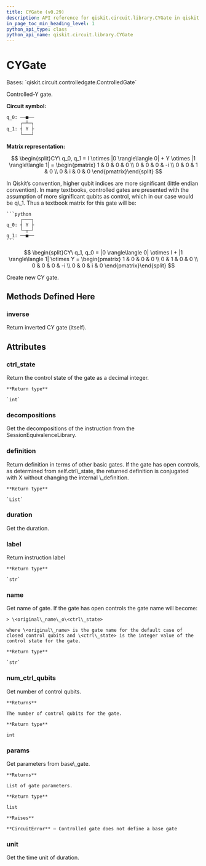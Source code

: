 ```yaml
---
title: CYGate (v0.29)
description: API reference for qiskit.circuit.library.CYGate in qiskit v0.29
in_page_toc_min_heading_level: 1
python_api_type: class
python_api_name: qiskit.circuit.library.CYGate
---
```


# CYGate

<Class id="qiskit.circuit.library.CYGate" isDedicatedPage={true} github="https://github.com/qiskit/qiskit/tree/stable/0.18/qiskit/circuit/library/standard_gates/y.py" signature="CYGate(label=None, ctrl_state=None)" modifiers="class">
  Bases: `qiskit.circuit.controlledgate.ControlledGate`

  Controlled-Y gate.

  **Circuit symbol:**

  ```python
  q_0: ──■──
       ┌─┴─┐
  q_1: ┤ Y ├
       └───┘
  ```

  **Matrix representation:**

$$
\begin{split}CY\ q_0, q_1 =
I \otimes |0 \rangle\langle 0| + Y \otimes |1 \rangle\langle 1|  =
\begin{pmatrix}
1 & 0 & 0 & 0 \\
0 & 0 & 0 & -i \\
0 & 0 & 1 & 0 \\
0 & i & 0 & 0
\end{pmatrix}\end{split}
$$

  <Admonition title="Note" type="note">
    In Qiskit’s convention, higher qubit indices are more significant (little endian convention). In many textbooks, controlled gates are presented with the assumption of more significant qubits as control, which in our case would be q\_1. Thus a textbook matrix for this gate will be:

    ```python
         ┌───┐
    q_0: ┤ Y ├
         └─┬─┘
    q_1: ──■──
    ```

$$
\begin{split}CY\ q_1, q_0 =
|0 \rangle\langle 0| \otimes I + |1 \rangle\langle 1| \otimes Y =
\begin{pmatrix}
1 & 0 & 0 & 0 \\
0 & 1 & 0 & 0 \\
0 & 0 & 0 & -i \\
0 & 0 & i & 0
\end{pmatrix}\end{split}
$$
  </Admonition>

  Create new CY gate.

  ## Methods Defined Here

  <span id="qiskit-circuit-library-cygate-inverse" />

  ### inverse

  <Function id="qiskit.circuit.library.CYGate.inverse" signature="CYGate.inverse()">
    Return inverted CY gate (itself).
  </Function>

  ## Attributes

  ### ctrl\_state

  <Attribute id="qiskit.circuit.library.CYGate.ctrl_state">
    Return the control state of the gate as a decimal integer.

    **Return type**

    `int`
  </Attribute>

  ### decompositions

  <Attribute id="qiskit.circuit.library.CYGate.decompositions">
    Get the decompositions of the instruction from the SessionEquivalenceLibrary.
  </Attribute>

  ### definition

  <Attribute id="qiskit.circuit.library.CYGate.definition">
    Return definition in terms of other basic gates. If the gate has open controls, as determined from self.ctrl\_state, the returned definition is conjugated with X without changing the internal \_definition.

    **Return type**

    `List`
  </Attribute>

  ### duration

  <Attribute id="qiskit.circuit.library.CYGate.duration">
    Get the duration.
  </Attribute>

  ### label

  <Attribute id="qiskit.circuit.library.CYGate.label">
    Return instruction label

    **Return type**

    `str`
  </Attribute>

  ### name

  <Attribute id="qiskit.circuit.library.CYGate.name">
    Get name of gate. If the gate has open controls the gate name will become:

    > \<original\_name\_o\<ctrl\_state>

    where \<original\_name> is the gate name for the default case of closed control qubits and \<ctrl\_state> is the integer value of the control state for the gate.

    **Return type**

    `str`
  </Attribute>

  ### num\_ctrl\_qubits

  <Attribute id="qiskit.circuit.library.CYGate.num_ctrl_qubits">
    Get number of control qubits.

    **Returns**

    The number of control qubits for the gate.

    **Return type**

    int
  </Attribute>

  ### params

  <Attribute id="qiskit.circuit.library.CYGate.params">
    Get parameters from base\_gate.

    **Returns**

    List of gate parameters.

    **Return type**

    list

    **Raises**

    **CircuitError** – Controlled gate does not define a base gate
  </Attribute>

  ### unit

  <Attribute id="qiskit.circuit.library.CYGate.unit">
    Get the time unit of duration.
  </Attribute>
</Class>

